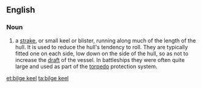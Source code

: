 <!-- image link not working? [[Image:bilgekeel.jpg|right|thumb|A bilge keel.]] -->
==English==

===Noun===
{{en-noun|head=[[bilge]] [[keel]]|s}}

# {{context|nautical}} a [[strake]], or small keel or blister, running along much of the length of the hull. It is used to reduce the hull's tendency to roll. They are typically fitted one on each side, low down on the side of the hull, so as not to increase the [[Draft (hull)|draft]] of the vessel. In battleships they were often quite large and used as part of the [[torpedo]] protection system.

[[et:bilge keel]]
[[ta:bilge keel]]
